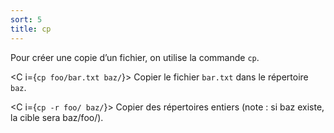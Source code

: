 ```yaml
---
sort: 5
title: cp
---
```


Pour créer une copie d’un fichier, on utilise la commande `cp`.

<C i={`cp foo/bar.txt baz/`}>
  Copier le fichier `bar.txt` dans le répertoire `baz`.
</C>

<C i={`cp -r foo/ baz/`}>
  Copier des répertoires entiers (note : si baz existe, la cible sera baz/foo/).
</C>
